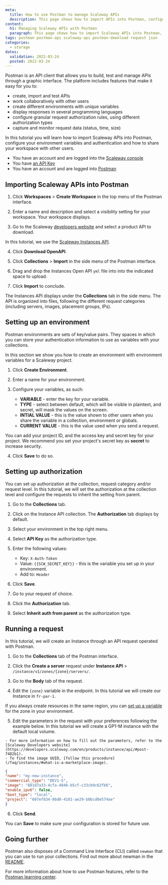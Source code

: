 ```yaml
---
meta:
  title: How to use Postman to manage Scaleway APIs
  description: This page shows how to import APIs into Postman, configure your environment variables and authentication and how to share your workspace with other users. 
content:
  h1: Managing Scaleway APIs with Postman
  paragraph: This page shows how to import Scaleway APIs into Postman, configure your environment variables and authentication and how to share your workspace with other users.  
tags: postman postman-api scaleway-api postman-download request json
categories:
  - storage
dates:
  validation: 2022-03-24
  posted: 2022-03-24
---
```


Postman is an API client that allows you to build, test and manage APIs through a graphic interface. The platform includes features that make it easy for you to: 

  - create, import and test APIs
  - work collaboratively with other users
  - create different environments with unique variables
  - display responses in several programming languages
  - configure granular request authorization rules, using different authorization types
  - capture and monitor request data (status, time, size)

In this tutorial you will learn how to import Scaleway APIs into Postman, configure your environment variables and authentication and how to share your workspace with other users. 

<Message type="requirement">

- You have an account and are logged into the [Scaleway console](https://console.scaleway.com)
- You have [an API Key](/console/my-project/how-to/generate-api-key/)
- You have an account and are logged into [Postman](https://www.postman.com/postman-account/)

</Message> 

## Importing Scaleway APIs into Postman

1. Click **Workspaces** > **Create Workspace** in the top menu of the Postman interface.

  <Lightbox src="scaleway-postman-create-workspace.webp" />

2. Enter a name and description and select a visibility setting for your workspace. Your workspace displays.

3. Go to the Scaleway [developers website](https://developers.scaleway.com/en/) and select a product API to download. 

  In this tutorial, we use the [Scaleway Instances API](https://developers.scaleway.com/en/products/instance/api/).

4. Click **Download OpenAPI**.

  <Lightbox src="scaleway-postman-download-open-api.webp" />

5. Click **Collections** > **Import** in the side menu of the Postman interface.

  <Lightbox src="scaleway-postman-import.webp" />

6. Drag and drop the Instances Open API `yml` file into into the indicated space to upload. 

7. Click **Import** to conclude. 
  
  The Instances API displays under the **Collections** tab in the side menu. The API is organized into files, following the different request categories (including servers, images, placement groups, IPs).

## Setting up an environment

Postman environments are sets of key/value pairs. They spaces in which you can store your authentication information to use as variables with your collections. 

In this section we show you how to create an environment with environment variables for a Scaleway project.

1. Click **Create Environment**. 

2. Enter a name for your environment. 

3. Configure your variables, as such:

    - **VARIABLE** - enter the key for your variable.
    - **TYPE** - select between default, which will be visible in plaintext, and secret, will mask the values on the screen.
    - **INTIAL VALUE** - this is the value shown to other users when you share the variable in a collection, environment or globals.
    - **CURRENT VALUE** - this is the value used when you send a request.

  You can add your project ID, and the access key and secret key for your project. We recommend you set your project's secret key as **secret** to increase security.

  <Lightbox src="scaleway-postman-add-variables.webp" />

4. Click **Save** to do so.

## Setting up authorization 

You can set up authorization at the collection, request category and/or request level. In this tutorial, we will set the authorization at the collection level and configure the requests to inherit the setting from parent. 

1. Go to the **Collections** tab.

2. Click on the Instance API collection. The **Authorization** tab displays by default.

  <Lightbox src="scalway-postman-authorization-display.webp" />

3. Select your environment in the top right menu. 

  <Lightbox src="scaleway-postman-select-environment.webp" />

4. Select **API Key** as the authorization type.

5. Enter the following values:

    - Key: `X-Auth-Token`
    - Value: `{{SCW_SECRET_KEY}}` - this is the variable you set up in your environment.
    - Add to: `Header`

6. Click **Save**.

7. Go to your request of choice. 

8. Click the **Authorization** tab.

9. Select **Inherit auth from parent** as the authorization type. 

## Running a request

In this tutorial, we will create an Instance through an API request operated with Postman.

1. Go to the **Collections** tab of the Postman interface.

2. Click the **Create a server** request under **Instance API** > `/instance/v1/zones/{zone}/servers/`.

3. Go to the **Body** tab of the request. 

4. Edit the `{zone}` variable in the endpoint. In this tutorial we will create our Instance in `fr-par-1`. 

  <Lightbox src="scaleway-postman-endpoint.webp" />

  <Message type="tip">

  If you always create resources in the same region, you can [set up a variable](/tutorials/postman-api/#setting-up-an-environment) for the zone in your environment.

  </Message> 

5. Edit the parameters in the request with your preferences following the example below. In this tutorial we will create a GP1-M instance with the default local volume. 

  <Message type="note">

    - For more information on how to fill out the parameters, refer to the [Scaleway Developers website](https://developers.scaleway.com/en/products/instance/api/#post-7482b1).
    - To find the image UUID, [follow this procedure](/faq/instances/#what-is-a-marketplace-image).

  </Message> 

  ```json
  {
  "name": "my-new-instance",
  "commercial_type": "DEV1-S",
  "image": "881d7a33-4cfa-4046-b5cf-c33cb9c62fb6",
  "enable_ipv6": false,
  "boot_type": "local",
  "project": "697ef834-9bd0-4181-ae29-b0bcd0e574ae"
  }
  ```
6. Click **Send**.

  <Lightbox src="scaleway-postman-response.webp" />

You can **Save** to make sure your configuration is stored for future use.

## Going further

Postman also disposes of a Command Line Interface (CLI) called `newman` that you can use to run your collections. Find out more about newman in the [README](https://github.com/postmanlabs/newman).

For more information about how to use Postman features, refer to the [Postman learning center](https://learning.postman.com/docs/getting-started/introduction/).